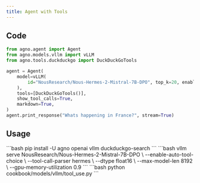 ```yaml
---
title: Agent with Tools
---
```


## Code

```python cookbook/models/vllm/tool_use.py
from agno.agent import Agent
from agno.models.vllm import vLLM
from agno.tools.duckduckgo import DuckDuckGoTools

agent = Agent(
    model=vLLM(
        id="NousResearch/Nous-Hermes-2-Mistral-7B-DPO", top_k=20, enable_thinking=False
    ),
    tools=[DuckDuckGoTools()],
    show_tool_calls=True,
    markdown=True,
)
agent.print_response("Whats happening in France?", stream=True)
```

## Usage

<Steps>
  <Snippet file="create-venv-step.mdx" />

  <Step title="Install Libraries">
    ```bash
    pip install -U agno openai vllm duckduckgo-search
    ```
  </Step>

  <Step title="Start vLLM server">
    ```bash
    vllm serve NousResearch/Nous-Hermes-2-Mistral-7B-DPO \
        --enable-auto-tool-choice \
        --tool-call-parser hermes \
        --dtype float16 \
        --max-model-len 8192 \
        --gpu-memory-utilization 0.9
    ```
  </Step>

  <Step title="Run Agent">
    ```bash
    python cookbook/models/vllm/tool_use.py
    ```
  </Step>
</Steps> 